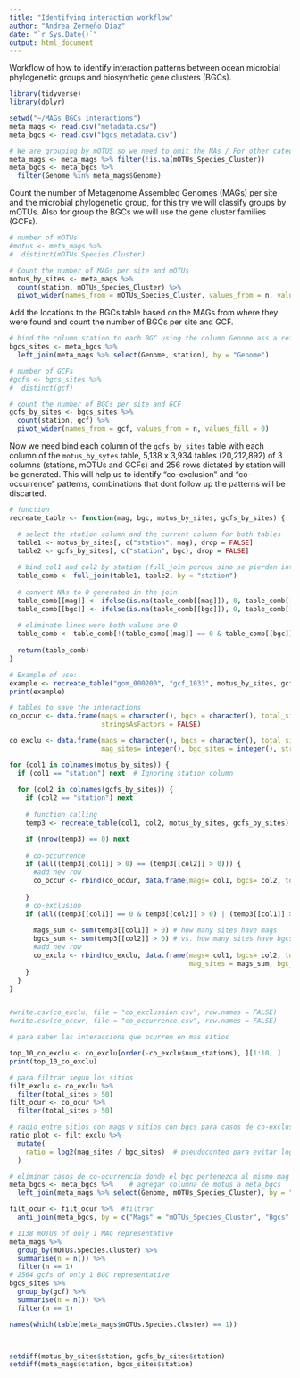```yaml
---
title: "Identifying interaction workflow"
author: "Andrea Zermeño Díaz"
date: "`r Sys.Date()`"
output: html_document
---
```


Workflow of how to identify interaction patterns between ocean microbial phylogenetic groups and biosynthetic gene clusters (BGCs).

```r
library(tidyverse)
library(dplyr)
```

```r
setwd("~/MAGs_BGCs_interactions")
meta_mags <- read.csv("metadata.csv")
meta_bgcs <- read.csv("bgcs_metadata.csv")

# We are grouping by mOTUS so we need to omit the NAs / For other categories skip this 
meta_mags <- meta_mags %>% filter(!is.na(mOTUs_Species_Cluster))
meta_bgcs <- meta_bgcs %>%
  filter(Genome %in% meta_mags$Genome)
```

Count the number of Metagenome Assembled Genomes (MAGs) per site and the microbial phylogenetic group, for this try we will classify groups by mOTUs. Also for group the BGCs we will use the gene cluster families (GCFs).

```r
# number of mOTUs
#motus <- meta_mags %>% 
#  distinct(mOTUs.Species.Cluster)

# Count the number of MAGs per site and mOTUs
motus_by_sites <- meta_mags %>%
  count(station, mOTUs_Species_Cluster) %>%
  pivot_wider(names_from = mOTUs_Species_Cluster, values_from = n, values_fill = 0)
```

Add the locations to the BGCs table based on the MAGs from where they were found and count the number of BGCs per site and GCF.

```r
# bind the column station to each BGC using the column Genome ass a reference to match it 
bgcs_sites <- meta_bgcs %>%
  left_join(meta_mags %>% select(Genome, station), by = "Genome")

# number of GCFs 
#gcfs <- bgcs_sites %>% 
#  distinct(gcf)

# count the number of BGCs per site and GCF
gcfs_by_sites <- bgcs_sites %>%
  count(station, gcf) %>%
  pivot_wider(names_from = gcf, values_from = n, values_fill = 0) 
```

Now we need bind each column of the `gcfs_by_sites` table with each column of the `motus_by_sytes` table,  5,138 x 3,934 tables (20,212,892)  of 3 columns (stations, mOTUs and GCFs) and 256 rows dictated by station will be generated. This will help us to identify "co-exclusion" and "co-occurrence" patterns, combinations that dont follow up the patterns will be discarted. 

```r
# function
recreate_table <- function(mag, bgc, motus_by_sites, gcfs_by_sites) {

  # select the station column and the current column for both tables
  table1 <- motus_by_sites[, c("station", mag), drop = FALSE]
  table2 <- gcfs_by_sites[, c("station", bgc), drop = FALSE]
  
  # bind col1 and col2 by station (full_join porque sino se pierden interacciones)
  table_comb <- full_join(table1, table2, by = "station")
  
  # convert NAs to 0 generated in the join
  table_comb[[mag]] <- ifelse(is.na(table_comb[[mag]]), 0, table_comb[[mag]])
  table_comb[[bgc]] <- ifelse(is.na(table_comb[[bgc]]), 0, table_comb[[bgc]])
  
  # eliminate lines were both values are 0
  table_comb <- table_comb[!(table_comb[[mag]] == 0 & table_comb[[bgc]] == 0), ]
  
  return(table_comb)
}

# Example of use:
example <- recreate_table("gom_000200", "gcf_1033", motus_by_sites, gcfs_by_sites)
print(example)

```

```r
# tables to save the interactions
co_occur <- data.frame(mags = character(), bgcs = character(), total_sites = integer(), 
                       stringsAsFactors = FALSE)

co_exclu <- data.frame(mags = character(), bgcs = character(), total_sites = integer(), 
                       mag_sites= integer(), bgc_sites = integer(), stringsAsFactors = FALSE)

for (col1 in colnames(motus_by_sites)) {
  if (col1 == "station") next  # Ignoring station column
  
  for (col2 in colnames(gcfs_by_sites)) {
    if (col2 == "station") next  
    
    # function calling
    temp3 <- recreate_table(col1, col2, motus_by_sites, gcfs_by_sites)

    if (nrow(temp3) == 0) next 
    
    # co-occurrence
    if (all((temp3[[col1]] > 0) == (temp3[[col2]] > 0))) {
      #add new row
      co_occur <- rbind(co_occur, data.frame(mags= col1, bgcs= col2, total_sites= nrow(temp3)))
      
    }
    # co-exclusion
    if (all((temp3[[col1]] == 0 & temp3[[col2]] > 0) | (temp3[[col1]] > 0 & temp3[[col2]] == 0))) { 
      
      mags_sum <- sum(temp3[[col1]] > 0) # how many sites have mags
      bgcs_sum <- sum(temp3[[col2]] > 0) # vs. how many sites have bgcs
      #add new row
      co_exclu <- rbind(co_exclu, data.frame(mags= col1, bgcs= col2, total_sites= nrow(temp3), 
                                             mag_sites = mags_sum, bgc_sites = bgcs_sum ))
    }
  }
}


#write.csv(co_exclu, file = "co_exclussion.csv", row.names = FALSE)
#write.csv(co_occur, file = "co_occurrence.csv", row.names = FALSE)


```


```r
# para saber las interaccions que ocurren en mas sitios

top_10_co_exclu <- co_exclu[order(-co_exclu$num_stations), ][1:10, ]
print(top_10_co_exclu)

# para filtrar segun los sitios
filt_exclu <- co_exclu %>%
  filter(total_sites > 50)
filt_ocur <- co_ocur %>%
  filter(total_sites > 50)

# radio entre sitios con mags y sitios con bgcs para casos de co-exclusion, que esten cerca de 0
ratio_plot <- filt_exclu %>%
  mutate(
    ratio = log2(mag_sites / bgc_sites)  # pseudoconteo para evitar log(0)
  )

# eliminar casos de co-ocurrencia donde el bgc pertenezca al mismo mag
meta_bgcs <- meta_bgcs %>%    # agregar columna de motus a meta_bgcs 
  left_join(meta_mags %>% select(Genome, mOTUs_Species_Cluster), by = "Genome")

filt_ocur <- filt_ocur %>%  #filtrar
  anti_join(meta_bgcs, by = c("Mags" = "mOTUs_Species_Cluster", "Bgcs" = "gcf"))

```








```r
# 1138 mOTUs of only 1 MAG representative 
meta_mags %>%
  group_by(mOTUs.Species.Cluster) %>%                     
  summarise(n = n()) %>%                 
  filter(n == 1)  
# 2564 gcfs of only 1 BGC representative 
bgcs_sites %>%
  group_by(gcf) %>%                     
  summarise(n = n()) %>%                 
  filter(n == 1)  

names(which(table(meta_mags$mOTUs.Species.Cluster) == 1))



setdiff(motus_by_sites$station, gcfs_by_sites$station)
setdiff(meta_mags$station, bgcs_sites$station)
```




